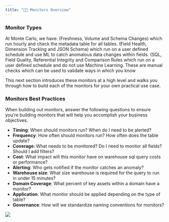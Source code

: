 ```yaml
---
title: "🧑‍🎓 Monitors Overview"
---
```


### Monitor Types

At Monte Carlo, we have:
<Card title="Out of the box ML Monitors" icon="box-open" iconType="duotone">
  (Freshness, Volume and Schema Changes) which run hourly and check the metadata table for all tables.
</Card>
<Card title="Custom ML Monitors " icon="gauge" iconType="duotone">
  (Field Health, Dimension Tracking and JSON Schema) which run on a user defined schedule and use ML to catch anomalous data changes within fields.
</Card>
<Card title="Custom Rules Based Monitors" icon="gavel" iconType="duotone">
  (SQL, Field Quality, Referential Integrity and Comparison Rules which run on a user defined schedule and do not use Machine Learning. These are manual checks which can be used to validate ways in which you know
</Card>

This next section introduces these monitors at a high level and walks you through how to build each of the monitors for your own practical use case.

### Monitors Best Practices

When building out monitors, answer the following questions to ensure you're building monitors that will help you accomplish your business objectives. 

* **Timing**: When should monitors run? When do I need to be alerted?
* **Frequency**: How often should monitors run? How often does the table update?
* **Coverage**: What needs to be monitored? Do I need to monitor all fields? Should I add filters?
* **Cost**: What impact will this monitor have on warehouse sql query costs or performance?
* **Alerting**: Who gets notified if the monitor catches an anomaly?
* **Warehouse size**: What size warehouse is required for the query to run in under 15 minutes?
* **Domain Coverage**: What percent of key assets within a domain have a monitor?
* **Application**: What monitor should be applied depending on the type of table?
* **Governance**: How will we standardize naming conventions for monitors?

![](/images/11f4bfc-Best_Practices.png)